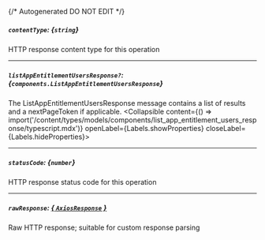 {/* Autogenerated DO NOT EDIT  */}

##### `contentType`: *{`string`}*
HTTP response content type for this operation

---
##### `listAppEntitlementUsersResponse?`: *{`components.ListAppEntitlementUsersResponse`}*
The ListAppEntitlementUsersResponse message contains a list of results and a nextPageToken if applicable.
<Collapsible content={() => import('/content/types/models/components/list_app_entitlement_users_response/typescript.mdx')} openLabel={Labels.showProperties} closeLabel={Labels.hideProperties}>
</Collapsible>

---
##### `statusCode`: *{`number`}*
HTTP response status code for this operation

---
##### `rawResponse`: [*{ `AxiosResponse` }*](https://axios-http.com/docs/res_schema)
Raw HTTP response; suitable for custom response parsing


